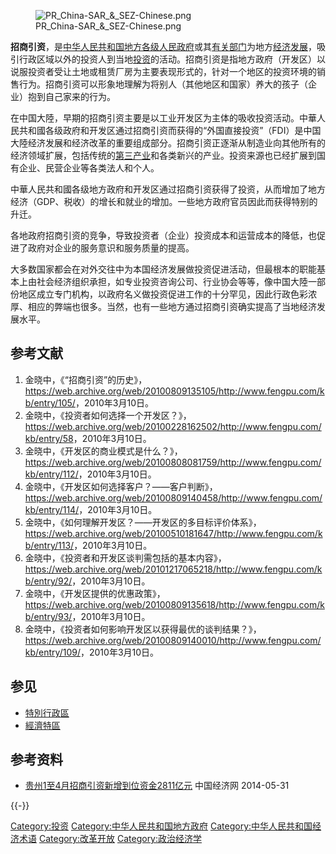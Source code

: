 {{original research|time=2009-09-01T06:59:22+00:00}}
{{POV |time=2009-08-31T14:04:25+00:00 }}
[[File:PR_China-SAR_&_SEZ-Chinese.png|thumb]]

'''招商引资'''，是[[中华人民共和国|中华人民共和国]][[地方各级人民政府|地方各级人民政府]]或其[[有关部门|有关部门]]为地方[[经济发展|经济发展]]，吸引行政区域以外的投资人到当地[[投资|投资]]的活动。招商引资是指地方政府（开发区）以说服投资者受让土地或租赁厂房为主要表现形式的，针对一个地区的投资环境的销售行为。招商引资可以形象地理解为将别人（其他地区和国家）养大的孩子（企业）抱到自己家来的行为。

在中国大陸，早期的招商引资主要是以工业开发区为主体的吸收投资活动。中華人民共和國各级政府和开发区通过招商引资而获得的“外国直接投资”（FDI）是中国大陸经济发展和经济改革的重要组成部分。招商引资正逐渐从制造业向其他所有的经济领域扩展，包括传统的[[第三产业|第三产业]]和各类新兴的产业。投资来源也已经扩展到国有企业、民营企业等各类法人和个人。

中華人民共和國各级地方政府和开发区通过招商引资获得了投资，从而增加了地方经济（GDP、税收）的增长和就业的增加。一些地方政府官员因此而获得特别的升迁。

各地政府招商引资的竞争，导致投资者（企业）投资成本和运营成本的降低，也促进了政府对企业的服务意识和服务质量的提高。

大多数国家都会在对外交往中为本国经济发展做投资促进活动，但最根本的职能基本上由社会经济组织承担，如专业投资咨询公司、行业协会等等，像中国大陸一部份地区成立专门机构，以政府名义做投资促进工作的十分罕见，因此行政色彩浓厚、相应的弊端也很多。当然，也有一些地方通过招商引资确实提高了当地经济发展水平。

==参考文献==
{{Reflist}}
#金晓中，《“招商引资”的历史》，[https://web.archive.org/web/20100809135105/http://www.fengpu.com/kb/entry/105/ https://web.archive.org/web/20100809135105/http://www.fengpu.com/kb/entry/105/]，2010年3月10日。{{languageicon|eo|中文}}
#金晓中，《投资者如何选择一个开发区？》，[https://web.archive.org/web/20100228162502/http://www.fengpu.com/kb/entry/58 https://web.archive.org/web/20100228162502/http://www.fengpu.com/kb/entry/58]，2010年3月10日。{{languageicon|eo|中文}}
#金晓中，《开发区的商业模式是什么？》，[https://web.archive.org/web/20100808081759/http://www.fengpu.com/kb/entry/112/ https://web.archive.org/web/20100808081759/http://www.fengpu.com/kb/entry/112/]，2010年3月10日。{{languageicon|eo|中文}}
#金晓中，《开发区如何选择客户？——客户判断》，[https://web.archive.org/web/20100809140458/http://www.fengpu.com/kb/entry/114/ https://web.archive.org/web/20100809140458/http://www.fengpu.com/kb/entry/114/]，2010年3月10日。{{languageicon|eo|中文}}
#金晓中，《如何理解开发区？——开发区的多目标评价体系》，[https://web.archive.org/web/20100510181647/http://www.fengpu.com/kb/entry/113/ https://web.archive.org/web/20100510181647/http://www.fengpu.com/kb/entry/113/]，2010年3月10日。{{languageicon|eo|中文}}
#金晓中，《投资者和开发区谈判需包括的基本内容》，[https://web.archive.org/web/20101217065218/http://www.fengpu.com/kb/entry/92/ https://web.archive.org/web/20101217065218/http://www.fengpu.com/kb/entry/92/]，2010年3月10日。{{languageicon|eo|中文}}
#金晓中，《开发区提供的优惠政策》， [https://web.archive.org/web/20100809135618/http://www.fengpu.com/kb/entry/93/ https://web.archive.org/web/20100809135618/http://www.fengpu.com/kb/entry/93/]，2010年3月10日。{{languageicon|eo|中文}}
#金晓中，《投资者如何影响开发区以获得最优的谈判结果？》，[https://web.archive.org/web/20100809140010/http://www.fengpu.com/kb/entry/109/ https://web.archive.org/web/20100809140010/http://www.fengpu.com/kb/entry/109/]，2010年3月10日。{{languageicon|eo|中文}}

==参见==
*[[特別行政區|特別行政區]]
*[[經濟特區|經濟特區]]
==参考资料==
* [https://web.archive.org/web/20140704121915/http://kfq.ce.cn/sy/zsyz/201405/30/t20140530_1657721.shtml  贵州1至4月招商引资新增到位资金2811亿元 ] 中国经济网 2014-05-31

{{-}}

[[Category:投资|Category:投资]]
[[Category:中华人民共和国地方政府|Category:中华人民共和国地方政府]]
[[Category:中华人民共和国经济术语|Category:中华人民共和国经济术语]]
[[Category:改革开放|Category:改革开放]]
[[Category:政治经济学|Category:政治经济学]]